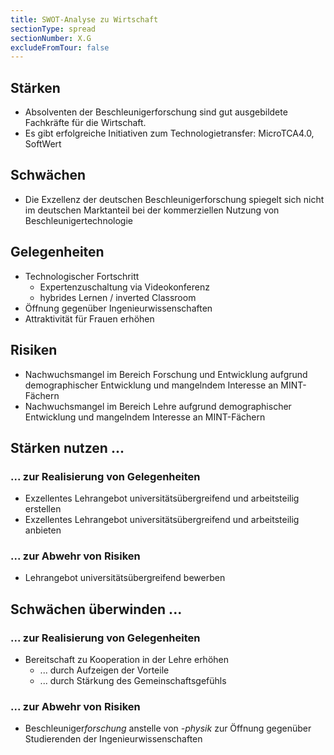 ```yaml
---
title: SWOT-Analyse zu Wirtschaft
sectionType: spread
sectionNumber: X.G
excludeFromTour: false
---
```


<div class="spread--left spread-area--c-1-under-header">

## Stärken

- Absolventen der Beschleunigerforschung sind gut ausgebildete Fachkräfte für die Wirtschaft.
- Es gibt erfolgreiche Initiativen zum Technologietransfer: MicroTCA4.0, SoftWert

## Schwächen

- Die Exzellenz der deutschen Beschleunigerforschung spiegelt sich nicht im deutschen Marktanteil bei der kommerziellen Nutzung von Beschleunigertechnologie

</div>

<div class="spread--left spread-area--c-2-under-header">

## Gelegenheiten

- Technologischer Fortschritt
  - Expertenzuschaltung via Videokonferenz
  - hybrides Lernen / inverted Classroom
- Öffnung gegenüber Ingenieurwissenschaften
- Attraktivität für Frauen erhöhen

## Risiken

- Nachwuchsmangel im Bereich Forschung und Entwicklung aufgrund demographischer Entwicklung und mangelndem Interesse an MINT-Fächern
- Nachwuchsmangel im Bereich Lehre aufgrund demographischer Entwicklung und mangelndem Interesse an MINT-Fächern

</div>

<div class="spread--left spread-area--c-3-under-header">

## Stärken nutzen ...

### ... zur Realisierung von Gelegenheiten

- Exzellentes Lehrangebot universitätsübergreifend und arbeitsteilig erstellen
- Exzellentes Lehrangebot universitätsübergreifend und arbeitsteilig anbieten

### ... zur Abwehr von Risiken

- Lehrangebot universitätsübergreifend bewerben

## Schwächen überwinden ...

### ... zur Realisierung von Gelegenheiten

- Bereitschaft zu Kooperation in der Lehre erhöhen
  - ... durch Aufzeigen der Vorteile
  - ... durch Stärkung des Gemeinschaftsgefühls

### ... zur Abwehr von Risiken

- Beschleuniger*forschung* anstelle von _-physik_ zur Öffnung gegenüber Studierenden der Ingenieurwissenschaften

</div>

